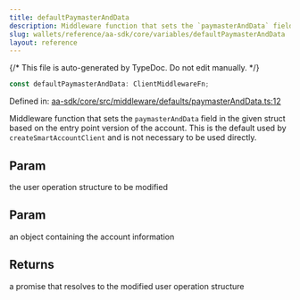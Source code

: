 ```yaml
---
title: defaultPaymasterAndData
description: Middleware function that sets the `paymasterAndData` field in the given struct based on the entry point version of the account. This is the default used by `createSmartAccountClient` and is not necessary to be used directly.
slug: wallets/reference/aa-sdk/core/variables/defaultPaymasterAndData
layout: reference
---
```


{/* This file is auto-generated by TypeDoc. Do not edit manually. */}

```ts
const defaultPaymasterAndData: ClientMiddlewareFn;
```

Defined in: [aa-sdk/core/src/middleware/defaults/paymasterAndData.ts:12](https://github.com/alchemyplatform/aa-sdk/blob/0cc60e9f694c242d91befdaa2f26cdec3ee389c5/aa-sdk/core/src/middleware/defaults/paymasterAndData.ts#L12)

Middleware function that sets the `paymasterAndData` field in the given struct based on the entry point version of the account.
This is the default used by `createSmartAccountClient` and is not necessary to be used directly.

## Param

the user operation structure to be modified

## Param

an object containing the account information

## Returns

a promise that resolves to the modified user operation structure

